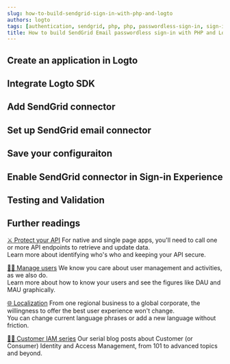 ```yaml
---
slug: how-to-build-sendgrid-sign-in-with-php-and-logto
authors: logto
tags: [authentication, sendgrid, php, php, passwordless-sign-in, sign-in, login]
title: How to build SendGrid Email passwordless sign-in with PHP and Logto
---
```


<!--
  We have to divide templates into sections because imported mdx will not show in the TOC.
  There's no way to customize TOC either. :-)

  @see https://github.com/facebook/docusaurus/issues/3915
-->



<!-- truncate -->

<Intro connector={connector} sdk="PHP" link="https://www.php.net/" />

## Create an application in Logto

<CreateApplication type="Traditional web" framework="Laravel" />

## Integrate Logto SDK

<IntegrateSdk />

## Add SendGrid connector

<AddPasswordlessConnector connector={connector} connectorType="Email" />

## Set up SendGrid email connector

<ConnectorGuide />

## Save your configuraiton

<SaveYourConfiguration connector={connector} />

## Enable SendGrid connector in Sign-in Experience

<EnablePasswordlessConnector
  connectorType="Email"
  passwordlessSignUpIdentifier="Email address"
/>

## Testing and Validation

<TestingAndValidation connector={connector} sdk="PHP" />

## Further readings

[⚔️ Protect your API](/docs/recipes/protect-your-api/) For native and single page apps, you'll need to call one or more API endpoints to retrieve and update data.<br/>
Learn more about identifying who's who and keeping your API secure.

[🧑‍🚀 Manage users](/docs/recipes/manage-users/) We know you care about user management and activities, as we also do.<br/>
Learn more about how to know your users and see the figures like DAU and MAU graphically.

[🌐 Localization](/docs/recipes/customize-sie/localized-language) From one regional business to a global corporate, the willingness to offer the best user experience won't change.<br/>
You can change current language phrases or add a new language without friction.

[🧑‍🎓 Customer IAM series](/blog/tags/ciam) Our serial blog posts about Customer (or Consumer) Identity and Access Management, from 101 to advanced topics and beyond.
